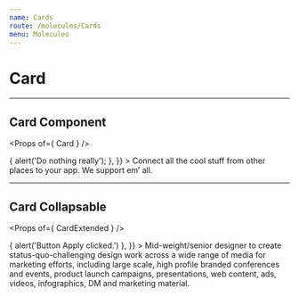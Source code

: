 ```yaml
---
name: Cards
route: /molecules/Cards
menu: Molecules
---
```



# Card

---

## Card Component

<Props of={ Card } />

<Playground>
  <Card
    title='Image Card'
    img='https://images.dog.ceo/breeds/retriever-golden/n02099601_286.jpg'
    link={{
      text: 'Explore all plugins',
      onClick: () => {
        alert('Do nothing really');
      },
    }} 
  >
    Connect all the cool stuff from other places to your app. We support em’ all.
  </Card>
</Playground>

---

## Card Collapsable


<Props of={ CardExtended } />

<Playground>
  <CardExtended
    title='Designer'
    subtitle='Hays | City of London, United Kingdom'
    img='https://images.dog.ceo/breeds/clumber/n02101556_6883.jpg'
    fields={[
      {
        title: 'Seniority Level',
        description: 'Not Applicable',
      },
      {
        title: 'Industry',
        description: 'Financial Services',
      },
      {
        title: 'Employment Type',
        description: 'Temporary',
      },
      {
        title: 'Job Functions',
        description: 'Marketing',
      },
    ]}
    action={{
      text: 'Apply',
      onClick: () => {
        alert('Button Apply clicked.')
      },
    }}
  >
    Mid-weight/senior designer to create status-quo-challenging design work across a wide range of media for marketing efforts, including large scale, high profile branded conferences and events, product launch campaigns, presentations, web content, ads, videos, infographics, DM and marketing material.
  </CardExtended>
</Playground>
